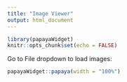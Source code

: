 ```yaml
---
title: "Image Viewer"
output: html_document
---
```


```r
library(papayaWidget)
knitr::opts_chunk$set(echo = FALSE)
```

Go to File dropdown to load images:

```r
papayaWidget::papaya(width = "100%")
```


